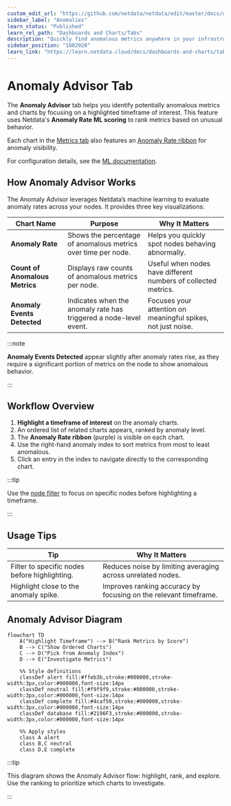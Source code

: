 ```yaml
---
custom_edit_url: "https://github.com/netdata/netdata/edit/master/docs/dashboards-and-charts/anomaly-advisor-tab.md"
sidebar_label: "Anomalies"
learn_status: "Published"
learn_rel_path: "Dashboards and Charts/Tabs"
description: "Quickly find anomalous metrics anywhere in your infrastructure."
sidebar_position: "1802020"
learn_link: "https://learn.netdata.cloud/docs/dashboards-and-charts/tabs/anomalies"
---
```


# Anomaly Advisor Tab

The **Anomaly Advisor** tab helps you identify potentially anomalous metrics and charts by focusing on a highlighted timeframe of interest. This feature uses Netdata's **Anomaly Rate ML scoring** to rank metrics based on unusual behavior.

Each chart in the [Metrics tab](/docs/dashboards-and-charts/tabs/metrics) also features an [Anomaly Rate ribbon](/docs/dashboards-and-charts/charts#anomaly-rate-ribbon) for anomaly visibility.

For configuration details, see the [ML documentation](https://github.com/netdata/netdata/blob/master/src/ml/README.md).

## How Anomaly Advisor Works

The Anomaly Advisor leverages Netdata’s machine learning to evaluate anomaly rates across your nodes. It provides three key visualizations:

| Chart Name                     | Purpose                                                           | Why It Matters                                                 |
|--------------------------------|-------------------------------------------------------------------|----------------------------------------------------------------|
| **Anomaly Rate**               | Shows the percentage of anomalous metrics over time per node.     | Helps you quickly spot nodes behaving abnormally.              |
| **Count of Anomalous Metrics** | Displays raw counts of anomalous metrics per node.                | Useful when nodes have different numbers of collected metrics. |
| **Anomaly Events Detected**    | Indicates when the anomaly rate has triggered a node-level event. | Focuses your attention on meaningful spikes, not just noise.   |

:::note

**Anomaly Events Detected** appear slightly after anomaly rates rise, as they require a significant portion of metrics on the node to show anomalous behavior.

:::

## Workflow Overview

1. **Highlight a timeframe of interest** on the anomaly charts.
2. An ordered list of related charts appears, ranked by anomaly level.
3. The **Anomaly Rate ribbon** (purple) is visible on each chart.
4. Use the right-hand anomaly index to sort metrics from most to least anomalous.
5. Click an entry in the index to navigate directly to the corresponding chart.

:::tip

Use the [node filter](/docs/dashboards-and-charts/node-filter) to focus on specific nodes before highlighting a timeframe.

:::

## Usage Tips

| Tip                                           | Why It Matters                                                   |
|-----------------------------------------------|------------------------------------------------------------------|
| Filter to specific nodes before highlighting. | Reduces noise by limiting averaging across unrelated nodes.      |
| Highlight close to the anomaly spike.         | Improves ranking accuracy by focusing on the relevant timeframe. |

## Anomaly Advisor Diagram

```mermaid
flowchart TD
    A("Highlight Timeframe") --> B("Rank Metrics by Score")
    B --> C("Show Ordered Charts")
    C --> D("Pick from Anomaly Index")
    D --> E("Investigate Metrics")

    %% Style definitions
    classDef alert fill:#ffeb3b,stroke:#000000,stroke-width:3px,color:#000000,font-size:14px
    classDef neutral fill:#f9f9f9,stroke:#000000,stroke-width:3px,color:#000000,font-size:14px
    classDef complete fill:#4caf50,stroke:#000000,stroke-width:3px,color:#000000,font-size:14px
    classDef database fill:#2196F3,stroke:#000000,stroke-width:3px,color:#000000,font-size:14px

    %% Apply styles
    class A alert
    class B,C neutral
    class D,E complete
```

:::tip

This diagram shows the Anomaly Advisor flow: highlight, rank, and explore. Use the ranking to prioritize which charts to investigate.

:::
